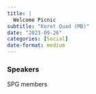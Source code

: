 ```yaml
---
title: |
  Welcome Picnic
subtitle: "Koret Quad (MB)"
date: "2023-09-26"
categories: [Social]
date-format: medium 
---
```


### Speakers  
SPG members


